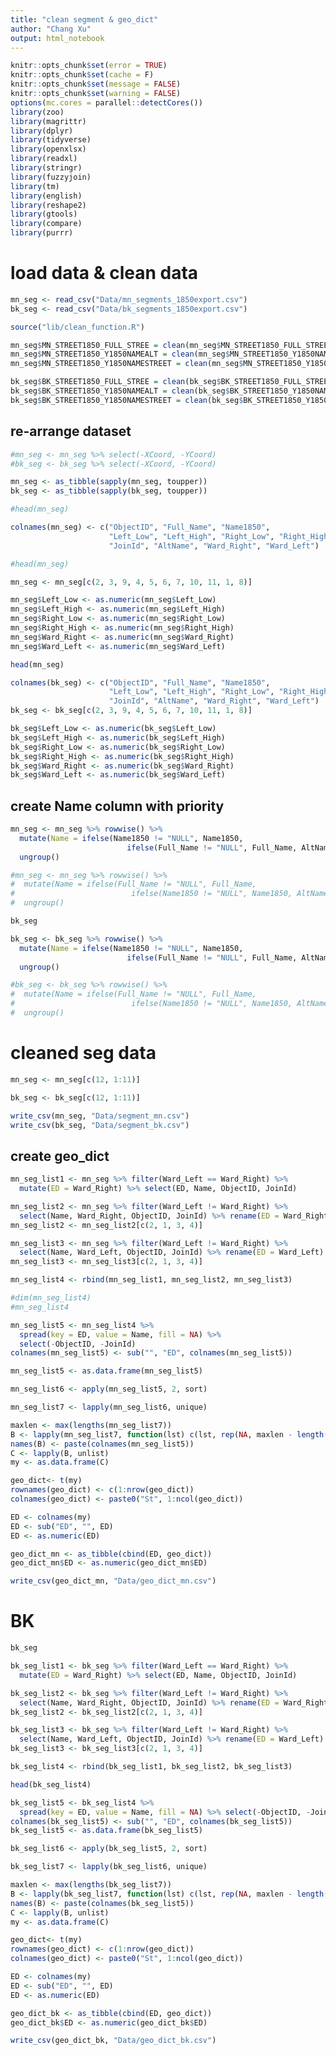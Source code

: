 ```yaml
---
title: "clean segment & geo_dict"
author: "Chang Xu"
output: html_notebook
---
```


```r
knitr::opts_chunk$set(error = TRUE)
knitr::opts_chunk$set(cache = F)
knitr::opts_chunk$set(message = FALSE)
knitr::opts_chunk$set(warning = FALSE)
options(mc.cores = parallel::detectCores())
library(zoo)
library(magrittr)
library(dplyr)
library(tidyverse)
library(openxlsx)
library(readxl)
library(stringr)
library(fuzzyjoin)
library(tm)
library(english)
library(reshape2)
library(gtools)
library(compare)
library(purrr)
```

# load data & clean data

```r
mn_seg <- read_csv("Data/mn_segments_1850export.csv")
bk_seg <- read_csv("Data/bk_segments_1850export.csv")
```

```r
source("lib/clean_function.R")
```

```r
mn_seg$MN_STREET1850_FULL_STREE = clean(mn_seg$MN_STREET1850_FULL_STREE)
mn_seg$MN_STREET1850_Y1850NAMEALT = clean(mn_seg$MN_STREET1850_Y1850NAMEALT)
mn_seg$MN_STREET1850_Y1850NAMESTREET = clean(mn_seg$MN_STREET1850_Y1850NAMESTREET)

bk_seg$BK_STREET1850_FULL_STREE = clean(bk_seg$BK_STREET1850_FULL_STREE)
bk_seg$BK_STREET1850_Y1850NAMEALT = clean(bk_seg$BK_STREET1850_Y1850NAMEALT)
bk_seg$BK_STREET1850_Y1850NAMESTREET = clean(bk_seg$BK_STREET1850_Y1850NAMESTREET)
```

## re-arrange dataset
```r
#mn_seg <- mn_seg %>% select(-XCoord, -YCoord)
#bk_seg <- bk_seg %>% select(-XCoord, -YCoord)
```

```r
mn_seg <- as_tibble(sapply(mn_seg, toupper))
bk_seg <- as_tibble(sapply(bk_seg, toupper))
```

```r
#head(mn_seg)
```



```r
colnames(mn_seg) <- c("ObjectID", "Full_Name", "Name1850", 
                      "Left_Low", "Left_High", "Right_Low", "Right_High",
                      "JoinId", "AltName", "Ward_Right", "Ward_Left")
```

```r
#head(mn_seg)
```

```r
mn_seg <- mn_seg[c(2, 3, 9, 4, 5, 6, 7, 10, 11, 1, 8)]

mn_seg$Left_Low <- as.numeric(mn_seg$Left_Low)
mn_seg$Left_High <- as.numeric(mn_seg$Left_High)
mn_seg$Right_Low <- as.numeric(mn_seg$Right_Low)
mn_seg$Right_High <- as.numeric(mn_seg$Right_High)
mn_seg$Ward_Right <- as.numeric(mn_seg$Ward_Right)
mn_seg$Ward_Left <- as.numeric(mn_seg$Ward_Left)
```
```r
head(mn_seg)
```


```r
colnames(bk_seg) <- c("ObjectID", "Full_Name", "Name1850", 
                      "Left_Low", "Left_High", "Right_Low", "Right_High",
                      "JoinId", "AltName", "Ward_Right", "Ward_Left")
bk_seg <- bk_seg[c(2, 3, 9, 4, 5, 6, 7, 10, 11, 1, 8)]

bk_seg$Left_Low <- as.numeric(bk_seg$Left_Low)
bk_seg$Left_High <- as.numeric(bk_seg$Left_High)
bk_seg$Right_Low <- as.numeric(bk_seg$Right_Low)
bk_seg$Right_High <- as.numeric(bk_seg$Right_High)
bk_seg$Ward_Right <- as.numeric(bk_seg$Ward_Right)
bk_seg$Ward_Left <- as.numeric(bk_seg$Ward_Left)
```

## create Name column with priority
```r
mn_seg <- mn_seg %>% rowwise() %>% 
  mutate(Name = ifelse(Name1850 != "NULL", Name1850, 
                          ifelse(Full_Name != "NULL", Full_Name, AltName))) %>%
  ungroup()

#mn_seg <- mn_seg %>% rowwise() %>% 
#  mutate(Name = ifelse(Full_Name != "NULL", Full_Name, 
#                          ifelse(Name1850 != "NULL", Name1850, AltName))) %>%
#  ungroup()
```

```r
bk_seg
```


```r
bk_seg <- bk_seg %>% rowwise() %>% 
  mutate(Name = ifelse(Name1850 != "NULL", Name1850, 
                          ifelse(Full_Name != "NULL", Full_Name, AltName))) %>%
  ungroup()

#bk_seg <- bk_seg %>% rowwise() %>% 
#  mutate(Name = ifelse(Full_Name != "NULL", Full_Name, 
#                          ifelse(Name1850 != "NULL", Name1850, AltName))) %>%
#  ungroup()
```

# cleaned seg data
```r
mn_seg <- mn_seg[c(12, 1:11)]
```
```r
bk_seg <- bk_seg[c(12, 1:11)]
```

```r
write_csv(mn_seg, "Data/segment_mn.csv")
write_csv(bk_seg, "Data/segment_bk.csv")
```

## create geo_dict

```r
mn_seg_list1 <- mn_seg %>% filter(Ward_Left == Ward_Right) %>%
  mutate(ED = Ward_Right) %>% select(ED, Name, ObjectID, JoinId)
```
```r
mn_seg_list2 <- mn_seg %>% filter(Ward_Left != Ward_Right) %>% 
  select(Name, Ward_Right, ObjectID, JoinId) %>% rename(ED = Ward_Right)
mn_seg_list2 <- mn_seg_list2[c(2, 1, 3, 4)]
```
```r
mn_seg_list3 <- mn_seg %>% filter(Ward_Left != Ward_Right) %>% 
  select(Name, Ward_Left, ObjectID, JoinId) %>% rename(ED = Ward_Left)
mn_seg_list3 <- mn_seg_list3[c(2, 1, 3, 4)]
```
```r
mn_seg_list4 <- rbind(mn_seg_list1, mn_seg_list2, mn_seg_list3)
```

```r
#dim(mn_seg_list4)
#mn_seg_list4
```


```r
mn_seg_list5 <- mn_seg_list4 %>% 
  spread(key = ED, value = Name, fill = NA) %>% 
  select(-ObjectID, -JoinId)
colnames(mn_seg_list5) <- sub("", "ED", colnames(mn_seg_list5))

mn_seg_list5 <- as.data.frame(mn_seg_list5)
```
```r
mn_seg_list6 <- apply(mn_seg_list5, 2, sort)
```
```r
mn_seg_list7 <- lapply(mn_seg_list6, unique)
```

```r
maxlen <- max(lengths(mn_seg_list7))
B <- lapply(mn_seg_list7, function(lst) c(lst, rep(NA, maxlen - length(lst))))
names(B) <- paste(colnames(mn_seg_list5))
C <- lapply(B, unlist)
my <- as.data.frame(C)
```

```r
geo_dict<- t(my)
rownames(geo_dict) <- c(1:nrow(geo_dict))
colnames(geo_dict) <- paste0("St", 1:ncol(geo_dict))
```
```r
ED <- colnames(my) 
ED <- sub("ED", "", ED)
ED <- as.numeric(ED)
```
```r
geo_dict_mn <- as_tibble(cbind(ED, geo_dict))
geo_dict_mn$ED <- as.numeric(geo_dict_mn$ED)
```


```r
write_csv(geo_dict_mn, "Data/geo_dict_mn.csv")
```

# BK
```r
bk_seg
```



```r
bk_seg_list1 <- bk_seg %>% filter(Ward_Left == Ward_Right) %>%
  mutate(ED = Ward_Right) %>% select(ED, Name, ObjectID, JoinId)

```
```r
bk_seg_list2 <- bk_seg %>% filter(Ward_Left != Ward_Right) %>% 
  select(Name, Ward_Right, ObjectID, JoinId) %>% rename(ED = Ward_Right)
bk_seg_list2 <- bk_seg_list2[c(2, 1, 3, 4)]
```
```r
bk_seg_list3 <- bk_seg %>% filter(Ward_Left != Ward_Right) %>% 
  select(Name, Ward_Left, ObjectID, JoinId) %>% rename(ED = Ward_Left)
bk_seg_list3 <- bk_seg_list3[c(2, 1, 3, 4)]
```
```r
bk_seg_list4 <- rbind(bk_seg_list1, bk_seg_list2, bk_seg_list3)
```

```r
head(bk_seg_list4)
```

```r
bk_seg_list5 <- bk_seg_list4 %>% 
  spread(key = ED, value = Name, fill = NA) %>% select(-ObjectID, -JoinId)
colnames(bk_seg_list5) <- sub("", "ED", colnames(bk_seg_list5))
bk_seg_list5 <- as.data.frame(bk_seg_list5)
```

```r
bk_seg_list6 <- apply(bk_seg_list5, 2, sort)
```
```r
bk_seg_list7 <- lapply(bk_seg_list6, unique)
```


```r
maxlen <- max(lengths(bk_seg_list7))
B <- lapply(bk_seg_list7, function(lst) c(lst, rep(NA, maxlen - length(lst))))
names(B) <- paste(colnames(bk_seg_list5))
C <- lapply(B, unlist)
my <- as.data.frame(C)
```





```r
geo_dict<- t(my)
rownames(geo_dict) <- c(1:nrow(geo_dict))
colnames(geo_dict) <- paste0("St", 1:ncol(geo_dict))
```
```r
ED <- colnames(my) 
ED <- sub("ED", "", ED)
ED <- as.numeric(ED)
```
```r
geo_dict_bk <- as_tibble(cbind(ED, geo_dict))
geo_dict_bk$ED <- as.numeric(geo_dict_bk$ED)
```

```r
write_csv(geo_dict_bk, "Data/geo_dict_bk.csv")
```














